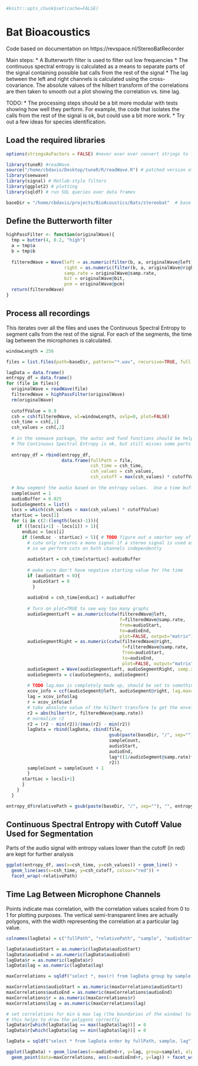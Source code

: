 ```r
#knitr::opts_chunk$set(cache=FALSE)
```

Bat Bioacoustics
========================================================

Code based on documentation on https://revspace.nl/StereoBatRecorder

Main steps:
* A Butterworth filter is used to filter out low frequencies
* The continuous spectral entropy is calculated as a means to separate parts of the signal containing possible bat calls from the rest of the signal
* The lag between the left and right channels is calculated using the cross-covariance.  The absolute values of the hilbert transform of the correlations are then taken to smooth out a plot showing the correlation vs. time lag.

TODO:
* The processing steps should be a bit more modular with tests showing how well they perform.  For example, the code that isolates the calls from the rest of the signal is ok, but could use a bit more work.
* Try out a few ideas for species identification.

Load the required libraries
---------------------------
```r
options(stringsAsFactors = FALSE) #never ever ever convert strings to factors

library(tuneR) #readWave
source("/home/cbdavis/Desktop/tuneR/R/readWave.R") # patched version of readWave
library(seewave)
library(signal) # Matlab-style filters
library(ggplot2) # plotting
library(sqldf) # run SQL queries over data frames

baseDir = "/home/cbdavis/projects/BioAcoustics/Bats/stereobat"  # base directory for recordings, recursive search is done from here
```

Define the Butterworth filter
---------------------------
```r
highPassFilter <- function(originalWave){
  tmp = butter(4, 0.2, "high")
  a = tmp$a
  b = tmp$b
  
  filteredWave = Wave(left = as.numeric(filter(b, a, originalWave@left)), 
                      right = as.numeric(filter(b, a, originalWave@right)), 
                      samp.rate = originalWave@samp.rate, 
                      bit = originalWave@bit, 
                      pcm = originalWave@pcm)
  return(filteredWave)
}
```

Process all recordings
----------------------
This iterates over all the files and uses the Continuous Spectral Entropy to segment calls from the rest of the signal.  For each of the segments, the time lag between the microphones is calculated.
```r
windowLength = 256

files = list.files(path=baseDir, pattern="*.wav", recursive=TRUE, full.names=TRUE)

lagData = data.frame()
entropy_df = data.frame()
for (file in files){
  originalWave = readWave(file)
  filteredWave = highPassFilter(originalWave)
  rm(originalWave)
  
  cutoffValue = 0.9
  csh = csh(filteredWave, wl=windowLength, ovlp=0, plot=FALSE)
  csh_time = csh[,1]
  csh_values = csh[,2]
  
  # in the seewave package, the autoc and fund functions should be helpful in refining this further.
  # The Continuous Spectral Entropy is ok, but still misses some parts and falsely identifies some parts of the signal
  
  entropy_df = rbind(entropy_df, 
                     data.frame(fullPath = file, 
                                csh_time = csh_time, 
                                csh_values = csh_values, 
                                csh_cutoff = max(csh_values) * cutoffValue))
  
  # Now segment the audio based on the entropy values.  Use a time buffer before and after.
  sampleCount = 1
  audioBuffer = 0.025
  audioSegments = list()
  locs = which(csh_values < max(csh_values) * cutoffValue)
  startLoc = locs[1]
  for (i in c(2:(length(locs)-1))){
    if ((locs[i+1] - locs[i]) > 1){
      endLoc = locs[i]
      if ((endLoc - startLoc) > 5){ # TODO figure out a smarter way of figuring out if the signal is long enough
        # cutw only returns a mono signal if a stereo signal is used as input, 
        # so we perform cuts on both channels independently
        
        audioStart = csh_time[startLoc]-audioBuffer
        
        # make sure don't have negative starting value for the time
        if (audioStart < 0){
          audioStart = 0
          }
        
        audioEnd = csh_time[endLoc] + audioBuffer
        
        # Turn on plot=TRUE to see way too many graphs
        audioSegmentLeft = as.numeric(cutw(filteredWave@left, 
                                           f=filteredWave@samp.rate,  
                                           from=audioStart, 
                                           to=audioEnd, 
                                           plot=FALSE, output="matrix"))
        audioSegmentRight = as.numeric(cutw(filteredWave@right, 
                                            f=filteredWave@samp.rate,  
                                            from=audioStart, 
                                            to=audioEnd, 
                                            plot=FALSE, output="matrix"))
        audioSegment = Wave(audioSegmentLeft, audioSegmentRight, samp.rate = filteredWave@samp.rate, bit=filteredWave@bit)
        audioSegments = c(audioSegments, audioSegment)
        
        # TODO lag.max is completely made up, should be set to something sensible based on max tdiff between microphones
        xcov_info = ccf(audioSegment@left, audioSegment@right, lag.max=250, type="covariance", plot=FALSE)
        lag = xcov_info$lag
        r = xcov_info$acf
        # take absolute value of the hilbert transform to get the envelope of the correlation
        r2 = abs(hilbert(r, filteredWave@samp.rate))
        # normalize r2
        r2 = (r2 - min(r2))/(max(r2) - min(r2))
        lagData = rbind(lagData, cbind(file, 
                                       gsub(paste(baseDir, "/", sep=""), "", file), 
                                       sampleCount, 
                                       audioStart, 
                                       audioEnd, 
                                       lag*((1/audioSegment@samp.rate)*1000),
                                       r2))
        sampleCount = sampleCount + 1
        }
      startLoc = locs[i+1]
      }
    }
  }

entropy_df$relativePath = gsub(paste(baseDir, "/", sep=""), "", entropy_df$fullPath)
```

Continuous Spectral Entropy with Cutoff Value Used for Segmentation
-------------------------------------------------------------------
Parts of the audio signal with entropy values lower than the cutoff (in red) are kept for further analysis
```r
ggplot(entropy_df, aes(x=csh_time, y=csh_values)) + geom_line() + 
  geom_line(aes(x=csh_time, y=csh_cutoff, colour="red")) + 
  facet_wrap(~relativePath)
```

Time Lag Between Microphone Channels
------------------------------------
Points indicate max correlation, with the correlation values scaled from 0 to 1 for plotting purposes.  The vertical semi-transparent lines are actually polygons, with the width representing the correlation at a particular lag value.
```r
colnames(lagData) = c("fullPath", "relativePath", "sample", "audioStart", "audioEnd", "lag", "r")

lagData$audioStart = as.numeric(lagData$audioStart)
lagData$audioEnd = as.numeric(lagData$audioEnd)
lagData$r = as.numeric(lagData$r)
lagData$lag = as.numeric(lagData$lag)

maxCorrelations = sqldf("select *, max(r) from lagData group by sample, fullPath")

maxCorrelations$audioStart = as.numeric(maxCorrelations$audioStart)
maxCorrelations$audioEnd = as.numeric(maxCorrelations$audioEnd)
maxCorrelations$r = as.numeric(maxCorrelations$r)
maxCorrelations$lag = as.numeric(maxCorrelations$lag)

# set correlations for min & max lag (the boundaries of the window) to zero
# this helps to draw the polygons correctly
lagData$r[which(lagData$lag == max(lagData$lag))] = 0
lagData$r[which(lagData$lag == min(lagData$lag))] = 0

lagData = sqldf("select * from lagData order by fullPath, sample, lag")

ggplot(lagData) + geom_line(aes(x=audioEnd+r, y=lag, group=sample), alpha=0.25) + 
  geom_point(data=maxCorrelations, aes(x=audioEnd+r, y=lag)) + facet_wrap(~relativePath)
```
